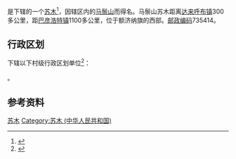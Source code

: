{{Distinguish|马鬃山镇}}
{{中国乡级行政区|15/29/23/201/000}}

'''{{PAGENAMEBASE}}'''是{{PRC admin/fullname|15/29/23/201/000|3}}下辖的一个[[苏木_(行政区划)|苏木]]<ref>{{PRC admin/ref sgc|{{PRC admin/parent|15/29/23/201/000}}}}</ref>，因辖区内的[[马鬃山|马鬃山]]而得名。马鬃山苏木距离[[达来呼布镇|达来呼布镇]]300多公里，距[[巴彦浩特镇|巴彦浩特镇]]1100多公里，位于额济纳旗的西部。[[邮政编码|邮政编码]]735414。

== 行政区划 ==
{{PAGENAMEBASE}}下辖以下村级行政区划单位<ref>{{PRC admin/ref sgc|15/29/23/201/000}}</ref>：

{{PRC admin/children|15/29/23/201/000}}。

== 参考资料 ==
{{reflist}}

{{内蒙古行政区划小作品}}
{{PRC admin/navcat|15/29/23/201/000}}
[[Category:阿拉善盟乡镇|苏木]]
[[Category:苏木_(中华人民共和国)|Category:苏木 (中华人民共和国)]]